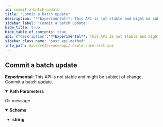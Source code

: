 ```yaml
---
id: commit-a-batch-update
title: "Commit a batch update"
description: "**Experimental**: This API is not stable and might be subject of change.<br/>"
sidebar_label: "Commit a batch update"
hide_title: true
hide_table_of_contents: true
api: {"description":"**Experimental**: This API is not stable and might be subject of change.<br/>\nCommit a batch update.\n","tags":["graph_management"],"parameters":[{"name":"graph_id","in":"path","description":"The identifier of the graph","example":"resoto","required":true,"schema":{"type":"string"}},{"name":"batch_id","in":"path","description":"A batch identifier is a string that uniquely identifies the batch update.","required":true,"schema":{"type":"string"}}],"responses":{"200":{"description":"Ok message","content":{"application/json":{"schema":{"type":"string","example":"Batch committed."}}}}},"method":"post","path":"/graph/{graph_id}/batch/{batch_id}","servers":[{"url":"https://localhost:8900"}],"info":{"title":"Resoto Core REST API","version":"V1"},"postman":{"name":"Commit a batch update","description":{"content":"**Experimental**: This API is not stable and might be subject of change.<br/>\nCommit a batch update.\n","type":"text/plain"},"url":{"path":["graph",":graph_id","batch",":batch_id"],"host":["{{baseUrl}}"],"query":[],"variable":[{"disabled":false,"description":{"content":"(Required) The identifier of the graph","type":"text/plain"},"type":"any","value":"","key":"graph_id"},{"disabled":false,"description":{"content":"(Required) A batch identifier is a string that uniquely identifies the batch update.","type":"text/plain"},"type":"any","value":"","key":"batch_id"}]},"header":[{"key":"Accept","value":"application/json"}],"method":"POST"}}
sidebar_class_name: "post api-method"
info_path: docs/reference/api/resoto-core-rest-api
---
```



## Commit a batch update

**Experimental**: This API is not stable and might be subject of change.<br/> Commit a batch update.

<details style={{"marginBottom":"1rem"}} data-collapsed={false} open={true}><summary style={{}}><strong>Path Parameters</strong></summary><div><ul><ParamsItem className={"paramsItem"} param={{"name":"graph_id","in":"path","description":"The identifier of the graph","example":"resoto","required":true,"schema":{"type":"string"}}}></ParamsItem><ParamsItem className={"paramsItem"} param={{"name":"batch_id","in":"path","description":"A batch identifier is a string that uniquely identifies the batch update.","required":true,"schema":{"type":"string"}}}></ParamsItem></ul></div></details><div><ApiTabs><TabItem label={"200"} value={"200"}><div>

Ok message

</div><div><MimeTabs schemaType={"response"}><TabItem label={"application/json"} value={"application/json"}><SchemaTabs><TabItem label={"Schema"} value={"Schema"}><details style={{}} data-collapsed={false} open={true}><summary style={{"textAlign":"left"}}><strong>Schema</strong></summary><div style={{"textAlign":"left","marginLeft":"1rem"}}></div><ul style={{"marginLeft":"1rem"}}><li><div><strong>string</strong></div></li></ul></details></TabItem></SchemaTabs></TabItem></MimeTabs></div></TabItem></ApiTabs></div>
